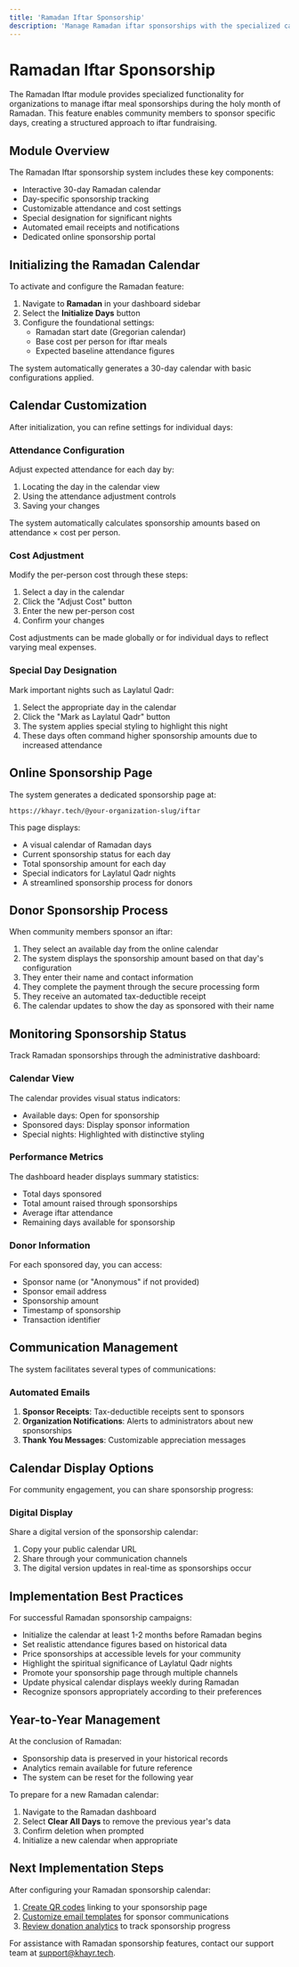 ```yaml
---
title: 'Ramadan Iftar Sponsorship'
description: 'Manage Ramadan iftar sponsorships with the specialized calendar feature'
---
```


# Ramadan Iftar Sponsorship

The Ramadan Iftar module provides specialized functionality for organizations to manage iftar meal sponsorships during the holy month of Ramadan. This feature enables community members to sponsor specific days, creating a structured approach to iftar fundraising.

## Module Overview

The Ramadan Iftar sponsorship system includes these key components:

- Interactive 30-day Ramadan calendar
- Day-specific sponsorship tracking
- Customizable attendance and cost settings
- Special designation for significant nights
- Automated email receipts and notifications
- Dedicated online sponsorship portal

## Initializing the Ramadan Calendar

To activate and configure the Ramadan feature:

1. Navigate to **Ramadan** in your dashboard sidebar
2. Select the **Initialize Days** button
3. Configure the foundational settings:
   - Ramadan start date (Gregorian calendar)
   - Base cost per person for iftar meals
   - Expected baseline attendance figures

The system automatically generates a 30-day calendar with basic configurations applied.

## Calendar Customization

After initialization, you can refine settings for individual days:

### Attendance Configuration

Adjust expected attendance for each day by:
1. Locating the day in the calendar view
2. Using the attendance adjustment controls
3. Saving your changes

The system automatically calculates sponsorship amounts based on attendance × cost per person.

### Cost Adjustment

Modify the per-person cost through these steps:
1. Select a day in the calendar
2. Click the "Adjust Cost" button
3. Enter the new per-person cost
4. Confirm your changes

Cost adjustments can be made globally or for individual days to reflect varying meal expenses.

### Special Day Designation

Mark important nights such as Laylatul Qadr:
1. Select the appropriate day in the calendar
2. Click the "Mark as Laylatul Qadr" button
3. The system applies special styling to highlight this night
4. These days often command higher sponsorship amounts due to increased attendance

## Online Sponsorship Page

The system generates a dedicated sponsorship page at:
```
https://khayr.tech/@your-organization-slug/iftar
```

This page displays:
- A visual calendar of Ramadan days
- Current sponsorship status for each day
- Total sponsorship amount for each day
- Special indicators for Laylatul Qadr nights
- A streamlined sponsorship process for donors

## Donor Sponsorship Process

When community members sponsor an iftar:

1. They select an available day from the online calendar
2. The system displays the sponsorship amount based on that day's configuration
3. They enter their name and contact information
4. They complete the payment through the secure processing form
5. They receive an automated tax-deductible receipt
6. The calendar updates to show the day as sponsored with their name

## Monitoring Sponsorship Status

Track Ramadan sponsorships through the administrative dashboard:

### Calendar View

The calendar provides visual status indicators:
- Available days: Open for sponsorship
- Sponsored days: Display sponsor information
- Special nights: Highlighted with distinctive styling

### Performance Metrics

The dashboard header displays summary statistics:
- Total days sponsored
- Total amount raised through sponsorships
- Average iftar attendance
- Remaining days available for sponsorship

### Donor Information

For each sponsored day, you can access:
- Sponsor name (or "Anonymous" if not provided)
- Sponsor email address
- Sponsorship amount
- Timestamp of sponsorship
- Transaction identifier

## Communication Management

The system facilitates several types of communications:

### Automated Emails

1. **Sponsor Receipts**: Tax-deductible receipts sent to sponsors
2. **Organization Notifications**: Alerts to administrators about new sponsorships
3. **Thank You Messages**: Customizable appreciation messages


## Calendar Display Options

For community engagement, you can share sponsorship progress:

### Digital Display

Share a digital version of the sponsorship calendar:
1. Copy your public calendar URL
2. Share through your communication channels
3. The digital version updates in real-time as sponsorships occur

## Implementation Best Practices

For successful Ramadan sponsorship campaigns:

- Initialize the calendar at least 1-2 months before Ramadan begins
- Set realistic attendance figures based on historical data
- Price sponsorships at accessible levels for your community
- Highlight the spiritual significance of Laylatul Qadr nights
- Promote your sponsorship page through multiple channels
- Update physical calendar displays weekly during Ramadan
- Recognize sponsors appropriately according to their preferences

## Year-to-Year Management

At the conclusion of Ramadan:

- Sponsorship data is preserved in your historical records
- Analytics remain available for future reference
- The system can be reset for the following year

To prepare for a new Ramadan calendar:
1. Navigate to the Ramadan dashboard
2. Select **Clear All Days** to remove the previous year's data
3. Confirm deletion when prompted
4. Initialize a new calendar when appropriate

## Next Implementation Steps

After configuring your Ramadan sponsorship calendar:

1. [Create QR codes](/docs/online-donations/sharing) linking to your sponsorship page
2. [Customize email templates](/docs/organization-setup) for sponsor communications
3. [Review donation analytics](/docs/donation-management/donations) to track sponsorship progress

For assistance with Ramadan sponsorship features, contact our support team at [support@khayr.tech](mailto:support@khayr.tech).